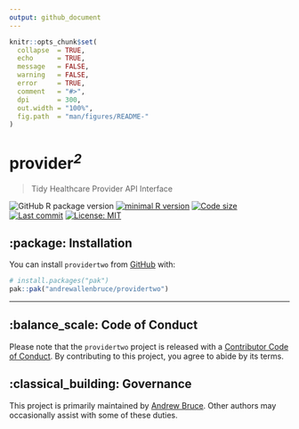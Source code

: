 ```yaml
---
output: github_document
---
```


```r
knitr::opts_chunk$set(
  collapse  = TRUE,
  echo      = TRUE,
  message   = FALSE, 
  warning   = FALSE,
  error     = TRUE,
  comment   = "#>",
  dpi       = 300, 
  out.width = "100%",
  fig.path  = "man/figures/README-"
)
```

<h1 align="left"><b>provider</b><sup><i>2</i></sup></h1>

> Tidy Healthcare Provider API Interface

<!-- badges: start -->

![GitHub R package version](https://img.shields.io/github/r-package/v/andrewallenbruce/providertwo?style=flat-square&logo=R&label=Package&color=%23192a38)
[![minimal R version](https://img.shields.io/badge/R%20%3E%3D-4.1.0-red.svg)](https://cran.r-project.org/)
[![Code size](https://img.shields.io/github/languages/code-size/andrewallenbruce/providertwo.svg)](https://github.com/andrewallenbruce/providertwo)
[![Last commit](https://img.shields.io/github/last-commit/andrewallenbruce/providertwo.svg)](https://github.com/andrewallenbruce/providertwo/commits/master)
[![License: MIT](https://img.shields.io/badge/license-MIT-blue.svg)](https://choosealicense.com/licenses/mit/)

<!-- badges: end -->

## :package: Installation

You can install `providertwo` from [GitHub](https://github.com/) with:

``` r
# install.packages("pak")
pak::pak("andrewallenbruce/providertwo")
```

------------------------------------------------------------------------------

## :balance_scale: Code of Conduct

Please note that the `providertwo` project is released with a [Contributor Code of Conduct](https://andrewallenbruce.github.io/providertwo/CODE_OF_CONDUCT.html). By contributing to this project, you agree to abide by its terms.

## :classical_building: Governance

This project is primarily maintained by [Andrew Bruce](https://github.com/andrewallenbruce). Other authors may occasionally assist with some of these duties.
